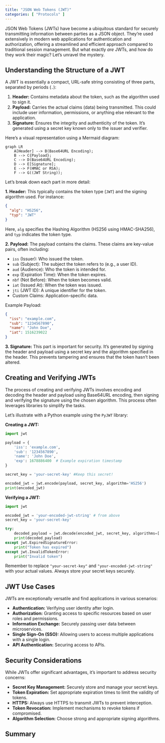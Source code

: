 ```yaml
---
title: "JSON Web Tokens (JWT)"
categories: [ "Protocols" ]
---
```


JSON Web Tokens (JWTs) have become a ubiquitous standard for securely transmitting information between parties as a JSON object. They're used extensively in modern web applications for authentication and authorization, offering a streamlined and efficient approach compared to traditional session management. But what exactly *are* JWTs, and how do they work their magic? Let's unravel the mystery.

## Understanding the Structure of a JWT

A JWT is essentially a compact, URL-safe string consisting of three parts, separated by periods (`.`):

1.  **Header:** Contains metadata about the token, such as the algorithm used to sign it.
2.  **Payload:** Carries the actual claims (data) being transmitted. This could include user information, permissions, or anything else relevant to the application.
3.  **Signature:** Ensures the integrity and authenticity of the token. It's generated using a secret key known only to the issuer and verifier.

Here's a visual representation using a Mermaid diagram:

```mermaid
graph LR
    A[Header] --> B(Base64URL Encoding);
    B --> C{Payload};
    C --> D(Base64URL Encoding);
    D --> E[Signature];
    E --> F(HMAC or RSA);
    F --> G((JWT String));
```

Let's break down each part in more detail:

**1. Header:** This typically contains the token type (`JWT`) and the signing algorithm used. For instance:

``` json
{
  "alg": "HS256",
  "typ": "JWT"
}
```

Here, `alg` specifies the Hashing Algorithm (HS256 using HMAC-SHA256), and `typ` indicates the token type.

**2. Payload:** The payload contains the claims. These claims are key-value pairs, often including:

-   `iss` (Issuer): Who issued the token.
-   `sub` (Subject): The subject the token refers to (e.g., a user ID).
-   `aud` (Audience): Who the token is intended for.
-   `exp` (Expiration Time): When the token expires.
-   `nbf` (Not Before): When the token becomes valid.
-   `iat` (Issued At): When the token was issued.
-   `jti` (JWT ID): A unique identifier for the token.
-   Custom Claims: Application-specific data.

Example Payload:

``` json
{
  "iss": "example.com",
  "sub": "1234567890",
  "name": "John Doe",
  "iat": 1516239022
}
```

**3. Signature:** This part is important for security. It's generated by signing the header and payload using a secret key and the algorithm specified in the header. This prevents tampering and ensures that the token hasn't been altered.

## Creating and Verifying JWTs

The process of creating and verifying JWTs involves encoding and decoding the header and payload using Base64URL encoding, then signing and verifying the signature using the chosen algorithm. This process often leverages libraries to simplify the tasks.

Let's illustrate with a Python example using the `PyJWT` library:

**Creating a JWT:**

``` python
import jwt

payload = {
    'iss': 'example.com',
    'sub': '1234567890',
    'name': 'John Doe',
    'exp': 1678886400  # Example expiration timestamp
}

secret_key = 'your-secret-key' #Keep this secret!

encoded_jwt = jwt.encode(payload, secret_key, algorithm='HS256')
print(encoded_jwt)
```

**Verifying a JWT:**

``` python
import jwt

encoded_jwt = 'your-encoded-jwt-string' # from above
secret_key = 'your-secret-key'

try:
    decoded_payload = jwt.decode(encoded_jwt, secret_key, algorithms=['HS256'])
    print(decoded_payload)
except jwt.ExpiredSignatureError:
    print("Token has expired")
except jwt.InvalidTokenError:
    print("Invalid token")
```

Remember to replace `"your-secret-key"` and `"your-encoded-jwt-string"` with your actual values. Always store your secret keys securely.

## JWT Use Cases

JWTs are exceptionally versatile and find applications in various scenarios:

-   **Authentication:** Verifying user identity after login.
-   **Authorization:** Granting access to specific resources based on user roles and permissions.
-   **Information Exchange:** Securely passing user data between microservices.
-   **Single Sign-On (SSO):** Allowing users to access multiple applications with a single login.
-   **API Authentication:** Securing access to APIs.

## Security Considerations

While JWTs offer significant advantages, it's important to address security concerns:

-   **Secret Key Management:** Securely store and manage your secret keys.
-   **Token Expiration:** Set appropriate expiration times to limit the validity of tokens.
-   **HTTPS:** Always use HTTPS to transmit JWTs to prevent interception.
-   **Token Revocation:** Implement mechanisms to revoke tokens if compromised.
-   **Algorithm Selection:** Choose strong and appropriate signing algorithms.

## Summary